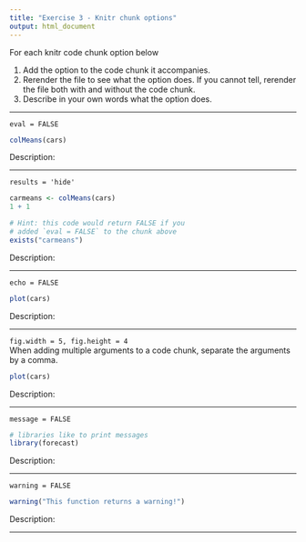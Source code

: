 ```yaml
---
title: "Exercise 3 - Knitr chunk options"
output: html_document
---
```


For each knitr code chunk option below

1. Add the option to the code chunk it accompanies.
2. Rerender the file to see what the option does. If you cannot tell, rerender the file both with and without the code chunk.
3. Describe in your own words what the option does.

***

`eval = FALSE` 

```r
colMeans(cars)
```
Description:

***

`results = 'hide'` 

```r
carmeans <- colMeans(cars)
1 + 1
```

```r
# Hint: this code would return FALSE if you 
# added `eval = FALSE` to the chunk above
exists("carmeans")
```
Description:

***

`echo = FALSE`

```r
plot(cars)
```
Description:

***

`fig.width = 5, fig.height = 4`  
When adding multiple arguments to a code chunk, separate the arguments by a comma.

```r
plot(cars)
```
Description:

***

`message = FALSE`   

```r
# libraries like to print messages
library(forecast)
```
Description:

***

`warning = FALSE`
```r
warning("This function returns a warning!")
```
Description:

***